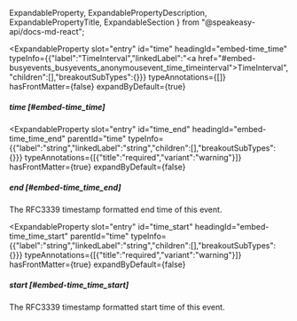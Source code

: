   ExpandableProperty,
  ExpandablePropertyDescription,
  ExpandablePropertyTitle,
  ExpandableSection
} from "@speakeasy-api/docs-md-react";

<ExpandableSection>

<ExpandableProperty
  slot="entry"
  id="time"
  headingId="embed-time_time"
  typeInfo={{"label":"TimeInterval","linkedLabel":"<a href=\"#embed-busyevents_busyevents_anonymousevent_time_timeinterval\">TimeInterval</a>","children":[],"breakoutSubTypes":{}}}
  typeAnnotations={[]}
  hasFrontMatter={false}
  expandByDefault={true}
>

<ExpandablePropertyTitle slot="title">

##### time [#embed-time_time]

</ExpandablePropertyTitle>

</ExpandableProperty>

<ExpandableProperty
  slot="entry"
  id="time_end"
  headingId="embed-time_time_end"
  parentId="time"
  typeInfo={{"label":"string","linkedLabel":"string","children":[],"breakoutSubTypes":{}}}
  typeAnnotations={[{"title":"required","variant":"warning"}]}
  hasFrontMatter={true}
  expandByDefault={false}
>

<ExpandablePropertyTitle slot="title">

##### end [#embed-time_time_end]

</ExpandablePropertyTitle>

<ExpandablePropertyDescription slot="description">

The RFC3339 timestamp formatted end time of this event.

</ExpandablePropertyDescription>

</ExpandableProperty>

<ExpandableProperty
  slot="entry"
  id="time_start"
  headingId="embed-time_time_start"
  parentId="time"
  typeInfo={{"label":"string","linkedLabel":"string","children":[],"breakoutSubTypes":{}}}
  typeAnnotations={[{"title":"required","variant":"warning"}]}
  hasFrontMatter={true}
  expandByDefault={false}
>

<ExpandablePropertyTitle slot="title">

##### start [#embed-time_time_start]

</ExpandablePropertyTitle>

<ExpandablePropertyDescription slot="description">

The RFC3339 timestamp formatted start time of this event.

</ExpandablePropertyDescription>

</ExpandableProperty>

</ExpandableSection>